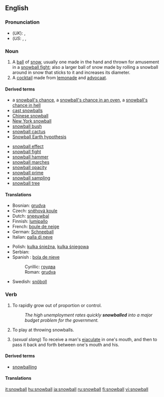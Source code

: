 {{See|Snowball}}
==English==

===Pronunciation===
*(''UK''): {{IPA|/ˈsnəʊbɔːl/}}, {{SAMPA|/"sn@UbO:l/}}
*(''US'': {{AHD|snōʹbôl}}, {{IPA|/ˈsnoʊbɔːl/}}, {{SAMPA|/"sn@UbO:l/}}

===Noun===
{{en-noun}}

# A [[ball]] of [[snow]], usually one made in the hand and thrown for amusement in a [[snowball fight]]; also a larger ball of snow made by rolling a snowball around in snow that sticks to it and increases its diameter.
# A [[cocktail]] made from [[lemonade]] and [[advocaat]].

====Derived terms====
{{top2}}
*a [[snowball's chance]], a [[snowball's chance in an oven]], a [[snowball's chance in hell]]
*[[cast snowballs]]
*[[Chinese snowball]]
*[[New York snowball]]
*[[snowball bush]]
*[[snowball cactus]]
*[[Snowball Earth hypothesis]]
{{mid2}}
*[[snowball effect]]
*[[snowball fight]]
*[[snowball hammer]]
*[[snowball marches]]
*[[snowball opacity]]
*[[snowball prime]]
*[[snowball sampling]]
*[[snowball tree]]
{{bottom}}

====Translations====
{{trans-top|ball of snow}}
*Bosnian: [[grudva]] {{f}}
*Czech: [[sněhová koule]] {{f}}
*Dutch: [[sneeuwbal]] {{m}}
*Finnish: [[lumipallo]]
*French: [[boule de neige]] {{f}}
*German: [[Schneeball]] {{m}}
*Italian: [[palla di neve]] {{f}}
{{trans-mid}}
*Polish: [[kulka śnieźna]], [[kulka śniegowa]] {{f}}
*Serbian:
* Spanish : [[bola de nieve]]
*:Cyrillic: [[грудва]] {{f}}
*:Roman: [[grudva#Serbian|grudva]] {{f}}
*Swedish: [[snöboll]] {{c}}
{{trans-bottom}}

{{trans-top|cocktail}}
{{trans-mid}}
{{trans-bottom}}

===Verb===
{{en-verb}}

# {{intransitive}} To rapidly grow out of proportion or control.
#:''The high unemployment rates quickly '''snowballed''' into a major budget problem for the government.''
# {{intransitive}} To play at throwing snowballs.
# {{intransitive}} (''sexual slang'') To receive a man's [[ejaculate]] in one's mouth, and then to pass it back and forth between one's mouth and his.

====Derived terms====
*[[snowballing]]<!--noun-->

====Translations====
{{trans-top|rapidly grow out of proportion or control}}
{{trans-mid}}
{{trans-bottom}}

{{trans-top|play at throwing snowballs}}
{{trans-mid}}
{{trans-bottom}}

{{trans-top|sexual slang: pass ejaculate from mouth to mouth}}
{{trans-mid}}
{{trans-bottom}}

[[it:snowball]]
[[hu:snowball]]
[[ja:snowball]]
[[ru:snowball]]
[[fi:snowball]]
[[vi:snowball]]